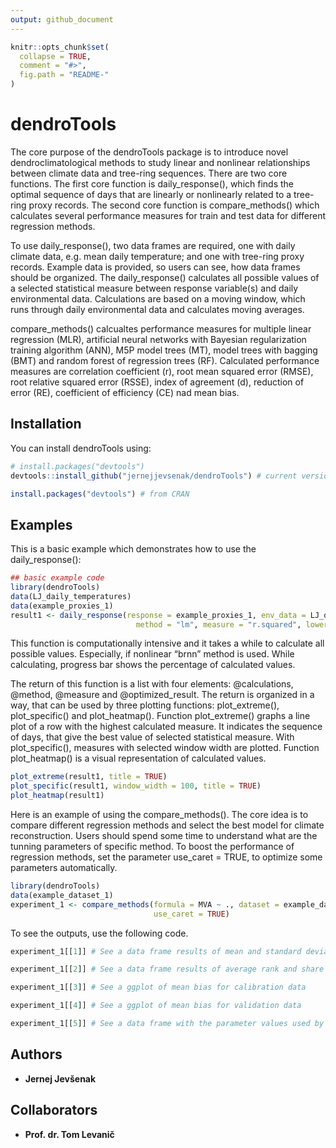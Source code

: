 ```yaml
---
output: github_document
---
```


<!-- README.md is generated from README.Rmd. Please edit that file -->

```r
knitr::opts_chunk$set(
  collapse = TRUE,
  comment = "#>",
  fig.path = "README-"
)
```

# dendroTools

The core purpose of the dendroTools package is to introduce novel dendroclimatological methods to study linear and nonlinear relationships between climate data and tree-ring sequences. There are two core functions. The first core function is daily_response(), which finds the optimal sequence of days that are linearly or nonlinearly related to a tree-ring proxy records. The second core function is compare_methods() which calculates several performance measures for train and test data for different regression methods.

To use daily_response(), two data frames are required, one with daily climate data, e.g. mean daily temperature; and one with tree-ring proxy records. Example data is provided, so users can see, how data frames should be organized. The daily_response() calculates all possible values of a selected statistical measure between response variable(s) and daily environmental data. Calculations are based on a moving window, which runs through daily environmental data and calculates moving averages. 

compare_methods() calcualtes performance measures for multiple linear regression (MLR), artificial neural networks with Bayesian regularization training algorithm (ANN), M5P model trees (MT), model trees with bagging (BMT) and random forest of regression trees (RF). Calculated performance measures are correlation coefficient (r), root mean squared error (RMSE), root relative squared error (RSSE), index of agreement (d), reduction of error (RE), coefficient of efficiency (CE) nad mean bias.

## Installation

You can install dendroTools using:

```r
# install.packages("devtools")
devtools::install_github("jernejjevsenak/dendroTools") # current version under development

install.packages("devtools") # from CRAN
```

## Examples

This is a basic example which demonstrates how to use the daily_response(): 

```r
## basic example code
library(dendroTools)
data(LJ_daily_temperatures) 
data(example_proxies_1)
result1 <- daily_response(response = example_proxies_1, env_data = LJ_daily_temperatures, 
							method = "lm", measure = "r.squared", lower_limit = 30, upper_limit = 270, remove_insignificant = TRUE, row_names_subset = TRUE)

```
This function is computationally intensive and it takes a while to calculate all possible values. Especially, if nonlinear "brnn" method is used. While calculating, progress bar shows the percentage of calculated values. 

The return of this function is a list with four elements: @calculations, @method, @measure and @optimized_result. The return is organized in a way, that can be used by three plotting functions: plot_extreme(), plot_specific() and plot_heatmap(). 
Function plot_extreme() graphs a line plot of a row with the highest calculated measure. It indicates the sequence of days, that give the best value of selected statistical measure. With plot_specific(), measures with selected window width are plotted. Function plot_heatmap() is a visual representation of calculated values.

```r
plot_extreme(result1, title = TRUE)
plot_specific(result1, window_width = 100, title = TRUE)
plot_heatmap(result1)
```

Here is an example of using the compare_methods(). The core idea is to compare different regression methods and select the best model for climate reconstruction. Users should spend some time to understand what are the tunning parameters of specific method. To boost the performance of regression methods, set the parameter use_caret = TRUE, to optimize some parameters automatically.  

```r
library(dendroTools)
data(example_dataset_1)
experiment_1 <- compare_methods(formula = MVA ~ ., dataset = example_dataset_1, k = 3, repeats = 100, 
                                use_caret = TRUE)
```

To see the outputs, use the following code.

```r
experiment_1[[1]] # See a data frame results of mean and standard deviation for different methods
```

```r
experiment_1[[2]] # See a data frame results of average rank and share of rank 1 for different methods
```

```r
experiment_1[[3]] # See a ggplot of mean bias for calibration data
```

```r
experiment_1[[4]] # See a ggplot of mean bias for validation data
```

```r
experiment_1[[5]] # See a data frame with the parameter values used by regression methods
```

## Authors
* **Jernej Jevšenak**

## Collaborators
* **Prof. dr. Tom Levanič**
